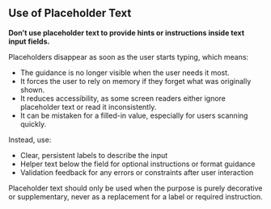 
## Use of Placeholder Text

**Don’t use placeholder text to provide hints or instructions inside text input fields.**

Placeholders disappear as soon as the user starts typing, which means:

* The guidance is no longer visible when the user needs it most.
* It forces the user to rely on memory if they forget what was originally shown.
* It reduces accessibility, as some screen readers either ignore placeholder text or read it inconsistently.
* It can be mistaken for a filled-in value, especially for users scanning quickly.

Instead, use:

* Clear, persistent labels to describe the input
* Helper text below the field for optional instructions or format guidance
* Validation feedback for any errors or constraints after user interaction

Placeholder text should only be used when the purpose is purely decorative or supplementary, never as a replacement for a label or required instruction.

<Example do={false} title="Don't use the input box for hints">
	<div data-o3-brand={props.brand}>
		<Form>
			<TextInput
				label="Password"
				attributes={{
					placeholder: 'Please use at least 8 characters',
				}}
			/>
		</Form>
	</div>
</Example>

<Example do title="Do use description fields for additional hints">
	<div data-o3-brand={props.brand}>
		<Form>
			<TextInput
				label="Password"
				description="Please use at least 8 characters"
			/>
		</Form>
	</div>
</Example>
